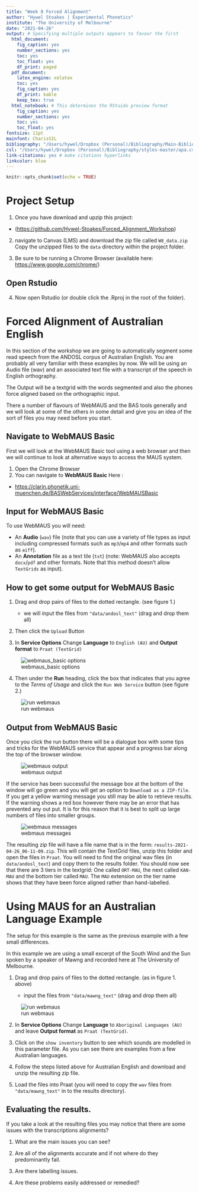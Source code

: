 ```yaml
---
title: "Week 8 Forced Alignment"
author: "Hywel Stoakes | Experimental Phonetics"
institute: "The University of Melbourne"
date: "2021-04-26"
output: # Specifying multiple outputs appears to favour the first
  html_document:
    fig_caption: yes
    number_sections: yes
    toc: yes
    toc_float: yes
    df_print: paged
  pdf_document:
    latex_engine: xelatex
    toc: yes
    fig_caption: yes
    df_print: kable
    keep_tex: true
  html_notebook: # This determines the RStuido preview format
    fig_caption: yes
    number_sections: yes
    toc: yes
    toc_float: yes
fontsize: 11pt  
mainfont: CharisSIL    
bibliography: "/Users/hywel/Dropbox (Personal)/Bibliography/Main-Bibliography_2021.bib"
csl: "/Users/hywel/Dropbox (Personal)/Bibliography/styles-master/apa.csl"
link-citations: yes # make citations hyperlinks
linkcolor: blue
---
```


```r
knitr::opts_chunk$set(echo = TRUE)
```

# Project Setup

1.  Once you have download and upzip this project:

-   (<https://github.com/Hywel-Stoakes/Forced_Alignment_Workshop>)

2.  navigate to Canvas (LMS) and download the zip file called `W8_data.zip` Copy the unzipped files to the `data` directory within the project folder.

3.  Be sure to be running a Chrome Browser (available here: <https://www.google.com/chrome/>)

## Open Rstudio

4.  Now open Rstudio (or double click the .Rproj in the root of the folder).

# Forced Alignment of Australian English

In this section of the workshop we are going to automatically segment some read speech from the ANDOSL corpus of Australian English. You are probably all very familiar with these examples by now. We will be using an Audio file (wav) and an associated text file with a transcript of the speech in English orthography.

The Output will be a textgrid with the words segmented and also the phones force aligned based on the orthographic input.

There a number of flavours of WebMAUS and the BAS tools generally and we will look at some of the others in some detail and give you an idea of the sort of files you may need before you start.

## Navigate to WebMAUS Basic

First we will look at the WebMAUS Basic tool using a web browser and then we will continue to look at alternative ways to access the MAUS system.

1.  Open the Chrome Browser
2.  You can navigate to **WebMAUS Basic** Here :

-   <https://clarin.phonetik.uni-muenchen.de/BASWebServices/interface/WebMAUSBasic>

## Input for WebMAUS Basic

To use WebMAUS you will need:

-   An **Audio** (`wav`) file (note that you can use a variety of file types as input including compressed formats such as `mp3`/`mp4` and other formats such as `aiff`).
-   An **Annotation** file as a text tile (`txt`) (note: WebMAUS also accepts `docx`/`pdf` and other formats. Note that this method doesn't allow `TextGrids` as input).

<!-- ![webmaus_basic](/Users/hywel/Dropbox%20(Personal)/Teaching/2021_ExpPhon/Week_8/Forced_Alignment_Workshop/figures/WebMAUSBasic.png) -->

## How to get some output for WebMAUS Basic

1.  Drag and drop pairs of files to the dotted rectangle. (see figure 1.)

    -   we will input the files from `"data/andosl_text"` (drag and drop them all)

2.  Then click the `Upload` Button

3.  In **Service Options** Change **Language** to `English (AU)` and **Output format** to `Praat (TextGrid)`

![webmaus_basic options](/Users/hywel/Dropbox%20(Personal)/Teaching/2021_ExpPhon/Week_8/Forced_Alignment_Workshop/figures/WebMAUSBasicII.png)

4.  Then under the **Run** heading, click the box that indicates that you agree to the *Terms of Usage* and click the `Run Web Service` button (see figure 2.)

![run webmaus](/Users/hywel/Dropbox%20(Personal)/Teaching/2021_ExpPhon/Week_8/Forced_Alignment_Workshop/figures/WebMAUSBasicIII.png)

## Output from WebMAUS Basic

Once you click the run button there will be a dialogue box with some tips and tricks for the WebMAUS service that appear and a progress bar along the top of the browser window.

![webmaus output](/Users/hywel/Dropbox%20(Personal)/Teaching/2021_ExpPhon/Week_8/Forced_Alignment_Workshop/figures/WebMAUSoutput.png)

If the service has been successful the message box at the bottom of the window will go green and you will get an option to `Download as a ZIP-file`. If you get a yellow warning message you still may be able to retrieve results. If the warning shows a red box however there may be an error that has prevented any out put. It is for this reason that it is best to split up large numbers of files into smaller groups.

![webmaus messages](/Users/hywel/Dropbox%20(Personal)/Teaching/2021_ExpPhon/Week_8/Forced_Alignment_Workshop/figures/WebMAUSbox.png)

The resulting zip file will have a file name that is in the form: `results-2021-04-26_06-11-09.zip`. This will contain the TextGrid files, unzip this folder and open the files in `Praat`. You will need to find the original wav files (in `data/andosl_text`) and copy them to the results folder. You should now see that there are 3 tiers in the textgrid: One called `ORT-MAU`, the next called `KAN-MAU` and the bottom tier called `MAU`. The `MAU` extension on the tier name shows that they have been force aligned rather than hand-labelled.

# Using MAUS for an Australian Language Example

The setup for this example is the same as the previous example with a few small differences.

In this example we are using a small excerpt of the South Wind and the Sun spoken by a speaker of Mawng and recorded here at The University of Melbourne.

1.  Drag and drop pairs of files to the dotted rectangle. (as in figure 1. above)

    -   input the files from `"data/mawng_text"` (drag and drop them all)

![run webmaus](/Users/hywel/Dropbox%20(Personal)/Teaching/2021_ExpPhon/Week_8/Forced_Alignment_Workshop/figures/WebMAUSmawnginput.png)

2.  In **Service Options** Change **Language** to `Aboriginal Languages (AU)` and leave **Output format** as `Praat (TextGrid)`.

3.  Click on the `show inventory` button to see which sounds are modelled in this parameter file. As you can see there are examples from a few Australian languages.

4.  Follow the steps listed above for Australian English and download and unzip the resulting zip file.

5.  Load the files into Praat (you will need to copy the `wav` files from `"data/mawng_text"` in to the results directory).

## Evaluating the results.

If you take a look at the resulting files you may notice that there are some issues with the transcriptions alignments?

1.  What are the main issues you can see?

2.  Are all of the alignments accurate and if not where do they predominantly fail.

3.  Are there labelling issues.

4.  Are these problems easily addressed or remedied?
